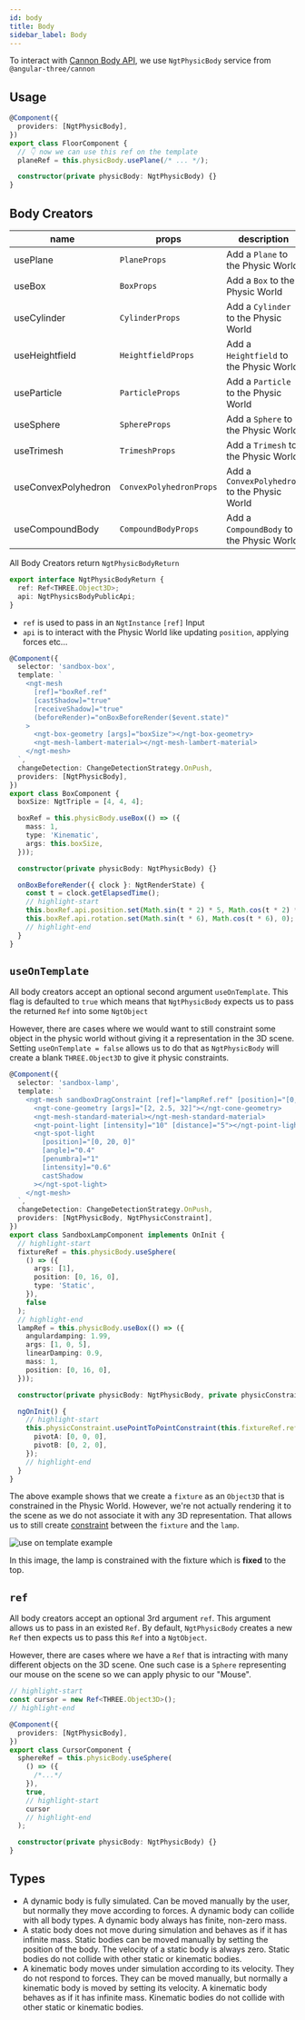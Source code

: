 ```yaml
---
id: body
title: Body
sidebar_label: Body
---
```


To interact with [Cannon Body API](https://pmndrs.github.io/cannon-es/docs/classes/Body.html), we use `NgtPhysicBody` service from `@angular-three/cannon`

## Usage

```ts
@Component({
  providers: [NgtPhysicBody],
})
export class FloorComponent {
  // 👇 now we can use this ref on the template
  planeRef = this.physicBody.usePlane(/* ... */);

  constructor(private physicBody: NgtPhysicBody) {}
}
```

## Body Creators

| name                | props                   | description                                  |
| ------------------- | ----------------------- | -------------------------------------------- |
| usePlane            | `PlaneProps`            | Add a `Plane` to the Physic World            |
| useBox              | `BoxProps`              | Add a `Box` to the Physic World              |
| useCylinder         | `CylinderProps`         | Add a `Cylinder` to the Physic World         |
| useHeightfield      | `HeightfieldProps`      | Add a `Heightfield` to the Physic World      |
| useParticle         | `ParticleProps`         | Add a `Particle` to the Physic World         |
| useSphere           | `SphereProps`           | Add a `Sphere` to the Physic World           |
| useTrimesh          | `TrimeshProps`          | Add a `Trimesh` to the Physic World          |
| useConvexPolyhedron | `ConvexPolyhedronProps` | Add a `ConvexPolyhedron` to the Physic World |
| useCompoundBody     | `CompoundBodyProps`     | Add a `CompoundBody` to the Physic World     |

All Body Creators return `NgtPhysicBodyReturn`

```ts
export interface NgtPhysicBodyReturn {
  ref: Ref<THREE.Object3D>;
  api: NgtPhysicsBodyPublicApi;
}
```

- `ref` is used to pass in an `NgtInstance` `[ref]` Input
- `api` is to interact with the Physic World like updating `position`, applying forces etc...

```ts
@Component({
  selector: 'sandbox-box',
  template: `
    <ngt-mesh
      [ref]="boxRef.ref"
      [castShadow]="true"
      [receiveShadow]="true"
      (beforeRender)="onBoxBeforeRender($event.state)"
    >
      <ngt-box-geometry [args]="boxSize"></ngt-box-geometry>
      <ngt-mesh-lambert-material></ngt-mesh-lambert-material>
    </ngt-mesh>
  `,
  changeDetection: ChangeDetectionStrategy.OnPush,
  providers: [NgtPhysicBody],
})
export class BoxComponent {
  boxSize: NgtTriple = [4, 4, 4];

  boxRef = this.physicBody.useBox(() => ({
    mass: 1,
    type: 'Kinematic',
    args: this.boxSize,
  }));

  constructor(private physicBody: NgtPhysicBody) {}

  onBoxBeforeRender({ clock }: NgtRenderState) {
    const t = clock.getElapsedTime();
    // highlight-start
    this.boxRef.api.position.set(Math.sin(t * 2) * 5, Math.cos(t * 2) * 5, 3);
    this.boxRef.api.rotation.set(Math.sin(t * 6), Math.cos(t * 6), 0);
    // highlight-end
  }
}
```

## `useOnTemplate`

All body creators accept an optional second argument `useOnTemplate`. This flag is defaulted to `true` which means that `NgtPhysicBody` expects us to pass the returned `Ref` into some `NgtObject`

However, there are cases where we would want to still constraint some object in the physic world without giving it a representation in the 3D scene. Setting `useOnTemplate = false` allows us to do that as `NgtPhysicBody` will create a blank `THREE.Object3D` to give it physic constraints.

```ts
@Component({
  selector: 'sandbox-lamp',
  template: `
    <ngt-mesh sandboxDragConstraint [ref]="lampRef.ref" [position]="[0, 16, 0]">
      <ngt-cone-geometry [args]="[2, 2.5, 32]"></ngt-cone-geometry>
      <ngt-mesh-standard-material></ngt-mesh-standard-material>
      <ngt-point-light [intensity]="10" [distance]="5"></ngt-point-light>
      <ngt-spot-light
        [position]="[0, 20, 0]"
        [angle]="0.4"
        [penumbra]="1"
        [intensity]="0.6"
        castShadow
      ></ngt-spot-light>
    </ngt-mesh>
  `,
  changeDetection: ChangeDetectionStrategy.OnPush,
  providers: [NgtPhysicBody, NgtPhysicConstraint],
})
export class SandboxLampComponent implements OnInit {
  // highlight-start
  fixtureRef = this.physicBody.useSphere(
    () => ({
      args: [1],
      position: [0, 16, 0],
      type: 'Static',
    }),
    false
  );
  // highlight-end
  lampRef = this.physicBody.useBox(() => ({
    angulardamping: 1.99,
    args: [1, 0, 5],
    linearDamping: 0.9,
    mass: 1,
    position: [0, 16, 0],
  }));

  constructor(private physicBody: NgtPhysicBody, private physicConstraint: NgtPhysicConstraint) {}

  ngOnInit() {
    // highlight-start
    this.physicConstraint.usePointToPointConstraint(this.fixtureRef.ref, this.lampRef.ref, {
      pivotA: [0, 0, 0],
      pivotB: [0, 2, 0],
    });
    // highlight-end
  }
}
```

The above example shows that we create a `fixture` as an `Object3D` that is constrained in the Physic World. However, we're not actually rendering it to the scene as we do not associate it with any 3D representation. That allows us to still create [constraint](./constraint) between the `fixture` and the `lamp`.

![use on template example](/img/use-on-template-example.png)

In this image, the lamp is constrained with the fixture which is **fixed** to the top.

## `ref`

All body creators accept an optional 3rd argument `ref`. This argument allows us to pass in an existed `Ref`. By default, `NgtPhysicBody` creates a new `Ref` then expects us to pass this `Ref` into a `NgtObject`.

However, there are cases where we have a `Ref` that is intracting with many different objects on the 3D scene. One such case is a `Sphere` representing our mouse on the scene so we can apply physic to our "Mouse".

```ts
// highlight-start
const cursor = new Ref<THREE.Object3D>();
// highlight-end

@Component({
  providers: [NgtPhysicBody],
})
export class CursorComponent {
  sphereRef = this.physicBody.useSphere(
    () => ({
      /*...*/
    }),
    true,
    // highlight-start
    cursor
    // highlight-end
  );

  constructor(private physicBody: NgtPhysicBody) {}
}
```

## Types

- A dynamic body is fully simulated. Can be moved manually by the user, but normally they move according to forces. A dynamic body can collide with all body types. A dynamic body always has finite, non-zero mass.
- A static body does not move during simulation and behaves as if it has infinite mass. Static bodies can be moved manually by setting the position of the body. The velocity of a static body is always zero. Static bodies do not collide with other static or kinematic bodies.
- A kinematic body moves under simulation according to its velocity. They do not respond to forces. They can be moved manually, but normally a kinematic body is moved by setting its velocity. A kinematic body behaves as if it has infinite mass. Kinematic bodies do not collide with other static or kinematic bodies.
